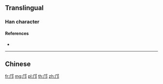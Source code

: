 {{character info/new}}
{{also|鄺}}
==Translingual==

===Han character===
{{Han char|rn=163|rad=邑|as=03|sn=6|four=|canj=INL|ids=⿰广⻏}}

====References====
* {{Han ref|kx=1268.181|hdz=63756.010|uh=909D|ud=37021}}

----

==Chinese==
{{zh-see|鄺}}

[[fr:邝]]
[[mg:邝]]
[[pl:邝]]
[[th:邝]]
[[zh:邝]]